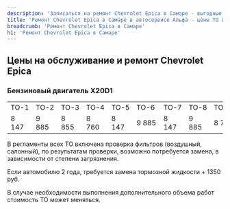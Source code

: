 ```yaml
---
description: 'Записаться на ремонт Chevrolet Epica в Самаре - выгодные цены, гарантия, скидки и акции, официальный сервис Шевроле Эпика.'
title: 'Ремонт Chevrolet Epica в Самаре в автосервисе Альфа - цены ТО Шевроле Эпика'
breadcrumb: 'Ремонт Chevrolet Epica в Самаре'
h1: 'Ремонт Chevrolet Epica в Самаре'
---
```

<h2>Цены на обслуживание и ремонт Chevrolet Epica</h2>
<h3 style="margin-bottom: 15px;">Бензиновый двигатель X20D1</h3>
<table class="specialTab">
<tbody>
<tr>
	<td>
		 ТО-1
	</td>
	<td>
		 ТО-2
	</td>
	<td>
		 ТО-3
	</td>
	<td>
		 ТО-4
	</td>
	<td>
		 ТО-5
	</td>
	<td>
		 ТО-6&nbsp;
	</td>
	<td>
		 ТО-7
	</td>
	<td>
		 ТО-8
	</td>
	<td>
		 ТО-9&nbsp;
	</td>
</tr>
<tr>
	<td>
		 8 147
	</td>
	<td>
		 9 885
	</td>
	<td>
		 8 855
	</td>
	<td>
		 8 760
	</td>
	<td>
		 8 147
	</td>
	<td>
		 9 885
	</td>
	<td>
		 8 147
	</td>
	<td>
		 9 885
	</td>
	<td>
		 8 760
	</td>
</tr>
</tbody>
</table>
<p>
	 В регламенты всех ТО включена проверка фильтров (воздушный, салонный), по результатам проверки, возможно потребуется замена, в зависимости от степени загрязнения.
</p>
<p>
	 Если автомобилю 2 года, требуется замена тормозной жидкости + 1350 руб.
</p>
<p>
	 В случае необходимости выполнения дополнительного объема работ стоимость ТО может меняться.
</p>